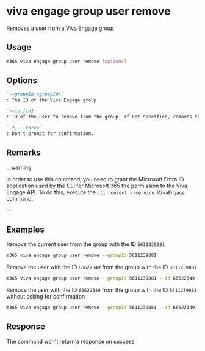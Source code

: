 
# viva engage group user remove

Removes a user from a Viva Engage group

## Usage

```sh
m365 viva engage group user remove [options]
```

## Options

```md definition-list
`--groupId <groupId>`
: The ID of the Viva Engage group.

`--id [id]`
: ID of the user to remove from the group. If not specified, removes the current user.

`-f, --force`
: Don't prompt for confirmation.
```

<Global />

## Remarks

:::warning

In order to use this command, you need to grant the Microsoft Entra ID application used by the CLI for Microsoft 365 the permission to the Viva Engage API. To do this, execute the `cli consent --service VivaEngage` command.

:::

## Examples

Remove the current user from the group with the ID `5611239081`

```sh
m365 viva engage group user remove --groupId 5611239081
```

Remove the user with the ID `66622349` from the group with the ID `5611239081`

```sh
m365 viva engage group user remove --groupId 5611239081 --id 66622349
```

Remove the user with the ID `66622349` from the group with the ID `5611239081` without asking for confirmation

```sh
m365 viva engage group user remove --groupId 5611239081 --id 66622349 --force
```

## Response

The command won't return a response on success.
